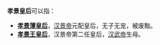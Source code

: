 '''孝景皇后'''可以指：
*'''[[孝景薄皇后|孝景薄皇后]]'''，[[汉景帝|汉景帝]]元配皇后，无子无宠，被废黜。
*'''[[孝景王皇后|孝景王皇后]]'''，汉景帝第二任皇后，[[汉武帝|汉武帝]]生母。

{{Disambiguation|Cat=四字皇后封号消歧义}}